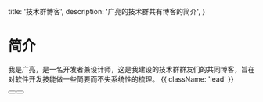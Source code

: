 
  title: '技术群博客',
  description: '广亮的技术群共有博客的简介',
}

<HeroPattern />

# 简介

我是广亮，是一名开发者兼设计师，这是我建设的技术群群友们的共同博客，旨在对软件开发技能做一些简要而不失系统性的梳理。 {{ className: 'lead' }}

<div className="mb-16 mt-6 flex gap-3">
  <Button href="/quickstart" arrow="right" children="Quickstart" />
  <Button href="/sdks" variant="outline" children="Explore SDKs" />
</div>

<Guides />
